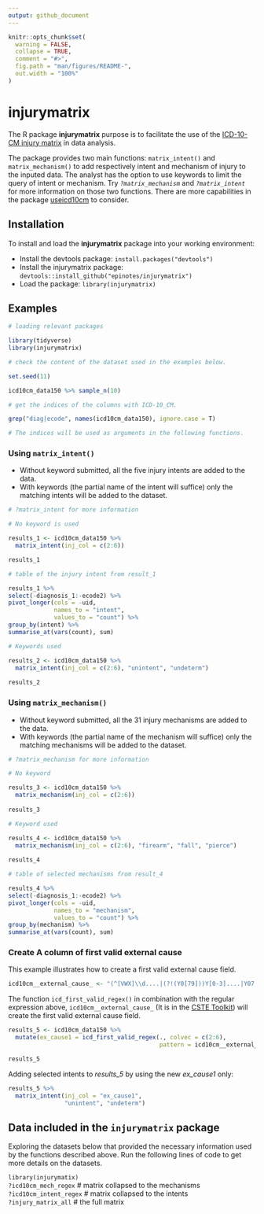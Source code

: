 ```yaml
---
output: github_document
---
```




```r
knitr::opts_chunk$set(
  warning = FALSE,
  collapse = TRUE,
  comment = "#>",
  fig.path = "man/figures/README-",
  out.width = "100%"
)
```

# injurymatrix

The R package **injurymatrix** purpose is to facilitate the use of the [ICD-10-CM injury matrix](https://www.cdc.gov/nchs/injury/injury_tools.htm) in data analysis.  

The package provides two main functions: `matrix_intent()` and `matrix_mechanism()` to add respectively intent and mechanism of injury to the inputed data. The analyst has the option to use keywords to limit the query of intent or mechanism.
Try *`?matrix_mechanism`* and *`?matrix_intent`* for more information on those two functions. 
There are more capabilities in the package [useicd10cm](https://github.com/epinotes/useicd10cm) to consider.  

## Installation

To install and load the **injurymatrix** package into your working environment:

* Install the devtools package: `install.packages("devtools")`  
* Install the injurymatrix package: `devtools::install_github("epinotes/injurymatrix")`  
* Load the package: `library(injurymatrix)`  

## Examples  

```r
# loading relevant packages  

library(tidyverse)
library(injurymatrix)

```



```r
# check the content of the dataset used in the examples below.   

set.seed(11)

icd10cm_data150 %>% sample_n(10)

# get the indices of the columns with ICD-10_CM. 

grep("diag|ecode", names(icd10cm_data150), ignore.case = T)

# The indices will be used as arguments in the following functions.  

```

### Using `matrix_intent()`

* Without keyword submitted, all the five injury intents are added to the data.  
* With keywords (the partial name of the intent will suffice) only the matching intents will be added to the dataset.    


```r
# ?matrix_intent for more information

# No keyword is used

results_1 <- icd10cm_data150 %>% 
  matrix_intent(inj_col = c(2:6))

results_1

# table of the injury intent from result_1  

results_1 %>%
select(-diagnosis_1:-ecode2) %>%
pivot_longer(cols = -uid,
             names_to = "intent",
             values_to = "count") %>%
group_by(intent) %>%
summarise_at(vars(count), sum)

# Keywords used  

results_2 <- icd10cm_data150 %>% 
  matrix_intent(inj_col = c(2:6), "unintent", "undeterm")
  
results_2

```

### Using `matrix_mechanism()`  

* Without keyword submitted, all the 31 injury mechanisms are added to the data.  
* With keywords (the partial name of the mechanism will suffice) only the matching mechanisms will be added to the dataset.    


```r

# ?matrix_mechanism for more information 

# No keyword 

results_3 <- icd10cm_data150 %>% 
  matrix_mechanism(inj_col = c(2:6))
  
results_3

# Keyword used

results_4 <- icd10cm_data150 %>% 
  matrix_mechanism(inj_col = c(2:6), "firearm", "fall", "pierce")
  
results_4

# table of selected mechanisms from result_4  

results_4 %>%
select(-diagnosis_1:-ecode2) %>%
pivot_longer(cols = -uid,
             names_to = "mechanism",
             values_to = "count") %>%
group_by(mechanism) %>%
summarise_at(vars(count), sum)

```  


### Create A column of first valid external cause 

This example illustrates how to create a first valid external cause field.  

  
```r
icd10cm__external_cause_ <- "(^[VWX]\\d....|(?!(Y0[79]))Y[0-3]....|Y07.{1,3}|Y09|(T3[679]9|T414|T427|T4[3579]9)[1-4].|(?!(T3[679]9|T414|T427|T4[3579]9))(T3[6-9]|T4[0-9]|T50)..[1-4]|T1491.{0,1}|(T1[5-9]|T5[1-9]|T6[0-5]|T7[1346])...|T75[0-3]..)(A|$)"
```  

The function `icd_first_valid_regex()` in combination with the regular expression above,  `icd10cm__external_cause_` (It is in the [CSTE Toolkit](https://resources.cste.org/ICD-10-CM/Standardized%20Validation%20Datasets/Other%20Useful%20ICD-10-CM%20Regular%20Expressions.pdf)) will create the first valid external cause field.


```r
results_5 <- icd10cm_data150 %>% 
  mutate(ex_cause1 = icd_first_valid_regex(., colvec = c(2:6), 
                                           pattern = icd10cm__external_cause_))

results_5

```

Adding selected intents to *results_5* by using the new *ex_cause1* only:  


```r
results_5 %>% 
  matrix_intent(inj_col = "ex_cause1", 
                "unintent", "undeterm")
```



## Data included in the `injurymatrix` package

Exploring the datasets below that provided the necessary information used by the functions described above. Run the following lines of code to get more details on the datasets. 

`library(injurymatix)`   
`?icd10cm_mech_regex` # matrix collapsed to the mechanisms    
`?icd10cm_intent_regex` # matrix collapsed to the intents   
`?injury_matrix_all` # the full matrix   

